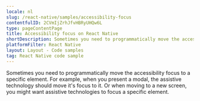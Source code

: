 ```yaml
---
locale: nl
slug: /react-native/samples/accessibility-focus
contentfulID: 2CVmIjZrhJfvHBRyUHQw6L
type: pageContentPage
title: Accessibility focus on React Native
shortDescription: Sometimes you need to programmatically move the accessibility focus to a specific element.
platformFilter: React Native
layout: Layout - Code samples
tag: React Native code sample
---
```


Sometimes you need to programmatically move the accessibility focus to a specific element. For example, when you present a modal, the assistive technology should move it's focus to it. Or when moving to a new screen, you might want assistive technologies to focus a specific element.

<CodeSample id="accessibility-focus" locale="nl" platform="react native"/>
